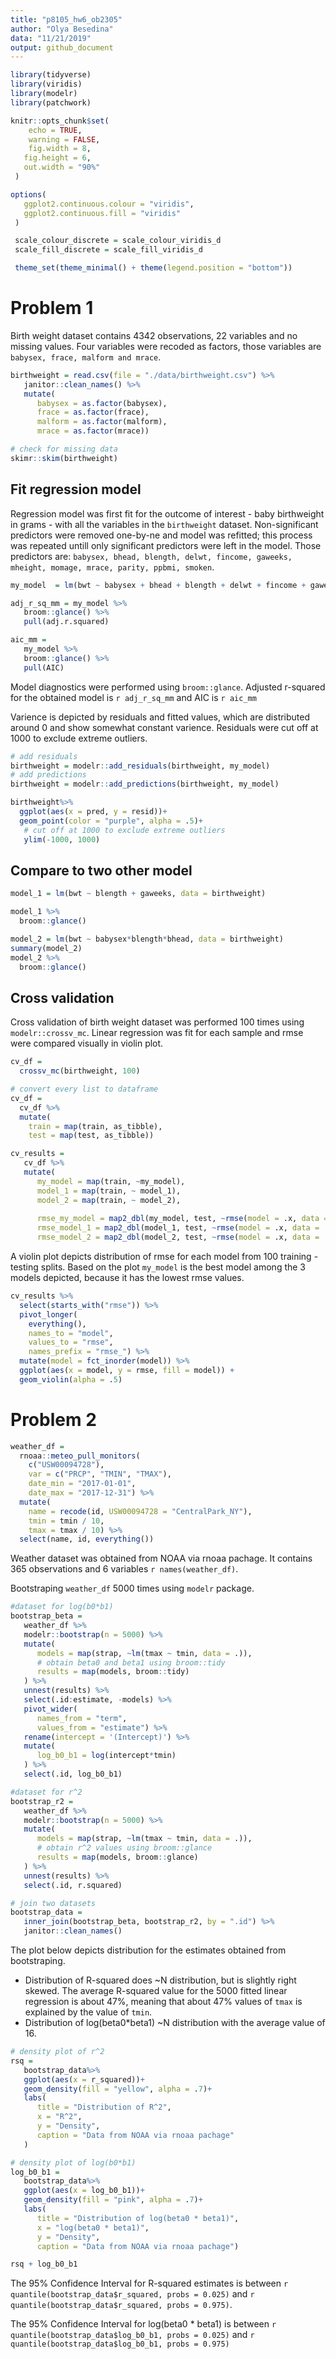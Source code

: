 ```yaml
---
title: "p8105_hw6_ob2305"
author: "Olya Besedina"
data: "11/21/2019"
output: github_document
---
```

  
```r
library(tidyverse)
library(viridis)
library(modelr)
library(patchwork)

knitr::opts_chunk$set(
 	echo = TRUE,
 	warning = FALSE,
 	fig.width = 8, 
   fig.height = 6,
   out.width = "90%"
 )

options(
   ggplot2.continuous.colour = "viridis",
   ggplot2.continuous.fill = "viridis"
 )

 scale_colour_discrete = scale_colour_viridis_d
 scale_fill_discrete = scale_fill_viridis_d

 theme_set(theme_minimal() + theme(legend.position = "bottom"))
```

# Problem 1

Birth weight dataset contains 4342 observations, 22 variables and no missing values. Four variables were recoded as factors, those variables are `babysex, frace, malform and mrace`.

```r
birthweight = read.csv(file = "./data/birthweight.csv") %>% 
   janitor::clean_names() %>% 
   mutate(
      babysex = as.factor(babysex),
      frace = as.factor(frace),
      malform = as.factor(malform),
      mrace = as.factor(mrace))

# check for missing data
skimr::skim(birthweight)
```

## Fit regression model

Regression model was first fit for the outcome of interest - baby birthweight in grams - with all the variables in the `birthweight` dataset. Non-significant predictors were removed one-by-ne and model was refitted; this process was repeated untill only significant predictors were left in the model. Those predictors are: `babysex, bhead, blength, delwt, fincome, gaweeks, mheight, momage, mrace, parity, ppbmi, smoken`. 

```r
my_model  = lm(bwt ~ babysex + bhead + blength + delwt + fincome + gaweeks + mheight + momage + mrace + parity + ppbmi + smoken, data = birthweight)

adj_r_sq_mm = my_model %>% 
   broom::glance() %>% 
   pull(adj.r.squared)

aic_mm = 
   my_model %>% 
   broom::glance() %>% 
   pull(AIC)
```

Model diagnostics were performed using `broom::glance`. Adjusted r-squared for the obtained model is `r adj_r_sq_mm` and AIC is `r aic_mm`


Varience is depicted by residuals and fitted values, which are distributed around 0 and show somewhat constant varience. Residuals were cut off at 1000 to exclude extreme outliers.

```r
# add residuals
birthweight = modelr::add_residuals(birthweight, my_model) 
# add predictions
birthweight = modelr::add_predictions(birthweight, my_model)

birthweight%>%
  ggplot(aes(x = pred, y = resid))+
  geom_point(color = "purple", alpha = .5)+
   # cut off at 1000 to exclude extreme outliers
   ylim(-1000, 1000)
```


## Compare to two other model

```r
model_1 = lm(bwt ~ blength + gaweeks, data = birthweight)

model_1 %>% 
  broom::glance()

model_2 = lm(bwt ~ babysex*blength*bhead, data = birthweight)
summary(model_2)
model_2 %>% 
  broom::glance()
```

## Cross validation

Cross validation of birth weight dataset was performed 100 times using `modelr::crossv_mc`. Linear regression was fit for each sample and rmse were compared visually in violin plot. 
```r
cv_df = 
  crossv_mc(birthweight, 100)

# convert every list to dataframe
cv_df =
  cv_df %>% 
  mutate(
    train = map(train, as_tibble),
    test = map(test, as_tibble))

cv_results = 
   cv_df %>% 
   mutate(
      my_model = map(train, ~my_model),
      model_1 = map(train, ~ model_1),
      model_2 = map(train, ~ model_2),
      
      rmse_my_model = map2_dbl(my_model, test, ~rmse(model = .x, data = .y)),
      rmse_model_1 = map2_dbl(model_1, test, ~rmse(model = .x, data = .y)),
      rmse_model_2 = map2_dbl(model_2, test, ~rmse(model = .x, data = .y)))
```

A violin plot depicts distribution of rmse for each model from 100 training - testing splits. Based on the plot `my_model` is the best model among the 3 models depicted, because it has the lowest rmse values. 

```r
cv_results %>% 
  select(starts_with("rmse")) %>% 
  pivot_longer(
    everything(),
    names_to = "model", 
    values_to = "rmse",
    names_prefix = "rmse_") %>% 
  mutate(model = fct_inorder(model)) %>% 
  ggplot(aes(x = model, y = rmse, fill = model)) + 
  geom_violin(alpha = .5)
```

# Problem 2

```r
weather_df = 
  rnoaa::meteo_pull_monitors(
    c("USW00094728"),
    var = c("PRCP", "TMIN", "TMAX"), 
    date_min = "2017-01-01",
    date_max = "2017-12-31") %>%
  mutate(
    name = recode(id, USW00094728 = "CentralPark_NY"),
    tmin = tmin / 10,
    tmax = tmax / 10) %>%
  select(name, id, everything())
```
Weather dataset was obtained from NOAA via rnoaa pachage. It contains 365 observations and 6 variables `r names(weather_df)`.


Bootstraping `weather_df` 5000 times using `modelr` package.

```r
#dataset for log(b0*b1)
bootstrap_beta = 
   weather_df %>% 
   modelr::bootstrap(n = 5000) %>%
   mutate(
      models = map(strap, ~lm(tmax ~ tmin, data = .)),
      # obtain beta0 and beta1 using broom::tidy
      results = map(models, broom::tidy)
   ) %>% 
   unnest(results) %>% 
   select(.id:estimate, -models) %>% 
   pivot_wider(
      names_from = "term",
      values_from = "estimate") %>% 
   rename(intercept = '(Intercept)') %>% 
   mutate(
      log_b0_b1 = log(intercept*tmin)
   ) %>% 
   select(.id, log_b0_b1)

#dataset for r^2
bootstrap_r2 = 
   weather_df %>% 
   modelr::bootstrap(n = 5000) %>%
   mutate(
      models = map(strap, ~lm(tmax ~ tmin, data = .)),
      # obtain r^2 values using broom::glance
      results = map(models, broom::glance)
   ) %>% 
   unnest(results) %>% 
   select(.id, r.squared)

# join two datasets
bootstrap_data = 
   inner_join(bootstrap_beta, bootstrap_r2, by = ".id") %>% 
   janitor::clean_names()
```

The plot below depicts distribution for the estimates obtained from bootstraping. 

* Distribution of R-squared does ~N distribution, but is slightly right skewed. The average R-squared value for the 5000 fitted linear regression is about 47%, meaning that about 47% values of `tmax` is explained by the value of `tmin`. 
* Distribution of log(beta0*beta1) ~N distribution with the average value of 16. 

```r
# density plot of r^2
rsq = 
   bootstrap_data%>%
   ggplot(aes(x = r_squared))+
   geom_density(fill = "yellow", alpha = .7)+
   labs(
      title = "Distribution of R^2",
      x = "R^2",
      y = "Density",
      caption = "Data from NOAA via rnoaa pachage"
   )

# density plot of log(b0*b1)
log_b0_b1 = 
   bootstrap_data%>%
   ggplot(aes(x = log_b0_b1))+
   geom_density(fill = "pink", alpha = .7)+
   labs(
      title = "Distribution of log(beta0 * beta1)",
      x = "log(beta0 * beta1)",
      y = "Density",
      caption = "Data from NOAA via rnoaa pachage")

rsq + log_b0_b1
```

The 95% Confidence Interval for R-squared estimates is between `r quantile(bootstrap_data$r_squared, probs = 0.025)` and `r quantile(bootstrap_data$r_squared, probs = 0.975)`. 

The 95% Confidence Interval for log(beta0 * beta1) is between `r quantile(bootstrap_data$log_b0_b1, probs = 0.025)` and `r quantile(bootstrap_data$log_b0_b1, probs = 0.975)`








